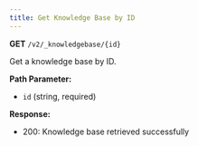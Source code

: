 ```yaml
---
title: Get Knowledge Base by ID
---
```


**GET** `/v2/_knowledgebase/{id}`

Get a knowledge base by ID.

**Path Parameter:**
- `id` (string, required)

**Response:**
- 200: Knowledge base retrieved successfully